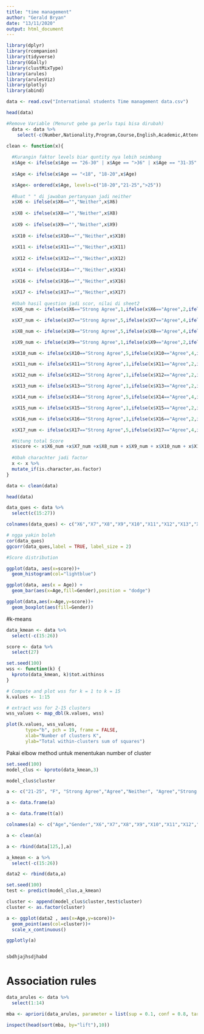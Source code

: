 ```yaml
---
title: "time management"
author: "Gerald Bryan"
date: "13/11/2020"
output: html_document
---
```


```r
library(dplyr)
library(rcompanion)
library(tidyverse)
library(GGally)
library(clustMixType)
library(arules)
library(arulesViz)
library(plotly)
library(abind)
```

```r
data <- read.csv("International students Time management data.csv")
```

```r
head(data)
```

```r
#Remove Variable (Menurut gebe ga perlu tapi bisa dirubah)
  data <- data %>%
    select(-c(Number,Nationality,Program,Course,English,Academic,Attendance))
```

```r
clean <- function(x){
  
  #Kurangin faktor levels biar quntity nya lebih seimbang
  x$Age <- ifelse(x$Age == "26-30" | x$Age == ">36" | x$Age == "31-35", ">25",x$Age)
  
  x$Age <- ifelse(x$Age == "<18", "18-20",x$Age)

  x$Age<- ordered(x$Age, levels=c("18-20","21-25",">25"))
  
  #Buat " " di jawaban pertanyaan jadi neither
  x$X6 <- ifelse(x$X6=="","Neither",x$X6)
  
  x$X8 <- ifelse(x$X8=="","Neither",x$X8)
  
  x$X9 <- ifelse(x$X9=="","Neither",x$X9)
  
  x$X10 <- ifelse(x$X10=="","Neither",x$X10)
  
  x$X11 <- ifelse(x$X11=="","Neither",x$X11)
  
  x$X12 <- ifelse(x$X12=="","Neither",x$X12)
  
  x$X14 <- ifelse(x$X14=="","Neither",x$X14)
  
  x$X16 <- ifelse(x$X16=="","Neither",x$X16)
  
  x$X17 <- ifelse(x$X17=="","Neither",x$X17)
  
  #Ubah hasil question jadi scor, nilai di sheet2
  x$X6_num <- ifelse(x$X6=="Strong Agree",1,ifelse(x$X6=="Agree",2,ifelse(x$X6=="Neither",3,ifelse(x$X6=="Disagree",4,5))))

  x$X7_num <- ifelse(x$X7=="Strong Agree",5,ifelse(x$X7=="Agree",4,ifelse(x$X7=="Neither",3,ifelse(x$X7=="Disagree",2,1))))

  x$X8_num <- ifelse(x$X8=="Strong Agree",5,ifelse(x$X8=="Agree",4,ifelse(x$X8=="Neither",3,ifelse(x$X8=="Disagree",2,1))))

  x$X9_num <- ifelse(x$X9=="Strong Agree",1,ifelse(x$X9=="Agree",2,ifelse(x$X9=="Neither",3,ifelse(x$X9=="Disagree",4,5))))

  x$X10_num <- ifelse(x$X10=="Strong Agree",5,ifelse(x$X10=="Agree",4,ifelse(x$X10=="Neither",3,ifelse(x$X10=="Disagree",2,1))))

  x$X11_num <- ifelse(x$X11=="Strong Agree",1,ifelse(x$X11=="Agree",2,ifelse(x$X11=="Neither",3,ifelse(x$X11=="Disagree",4,5))))

  x$X12_num <- ifelse(x$X12=="Strong Agree",1,ifelse(x$X12=="Agree",2,ifelse(x$X12=="Neither",3,ifelse(x$X12=="Disagree",4,5))))

  x$X13_num <- ifelse(x$X13=="Strong Agree",1,ifelse(x$X13=="Agree",2,ifelse(x$X13=="Neither",3,ifelse(x$X13=="Disagree",4,5))))

  x$X14_num <- ifelse(x$X14=="Strong Agree",5,ifelse(x$X14=="Agree",4,ifelse(x$X14=="Neither",3,ifelse(x$X14=="Disagree",2,1))))

  x$X15_num <- ifelse(x$X15=="Strong Agree",1,ifelse(x$X15=="Agree",2,ifelse(x$X15=="Neither",3,ifelse(x$X15=="Disagree",4,5))))

  x$X16_num <- ifelse(x$X16=="Strong Agree",1,ifelse(x$X16=="Agree",2,ifelse(x$X16=="Neither",3,ifelse(x$X16=="Disagree",4,5))))

  x$X17_num <- ifelse(x$X17=="Strong Agree",5,ifelse(x$X17=="Agree",4,ifelse(x$X17=="Neither",3,ifelse(x$X17=="Disagree",2,1))))

  #Hitung total Score
  x$score <- x$X6_num +x$X7_num +x$X8_num + x$X9_num + x$X10_num + x$X11_num +x$X12_num + x$X13_num +x$X14_num +x$X15_num + x$X16_num +x$X17_num
  
  #Ubah charachter jadi factor
  x <- x %>%
  mutate_if(is.character,as.factor)
}
```

```r
data <- clean(data)
```

```r
head(data)
```

```r
data_ques <- data %>%
  select(c(15:27))

colnames(data_ques) <- c("X6","X7","X8","X9","X10","X11","X12","X13","X14","X15","X16","X17","Score")

# ngga yakin boleh
cor(data_ques)
ggcorr(data_ques,label = TRUE, label_size = 2)
```

```r
#Score distribution

ggplot(data, aes(x=score))+
  geom_histogram(col="lightblue")
```

```r
ggplot(data, aes(x = Age)) +
  geom_bar(aes(x=Age,fill=Gender),position = "dodge")
```

```r
ggplot(data,aes(x=Age,y=score))+
  geom_boxplot(aes(fill=Gender))
```

#k-means

```r
data_kmean <- data %>%
  select(-c(15:26))

score <- data %>%
  select(27)
```

```r
set.seed(100)
wss <- function(k) {
  kproto(data_kmean, k)$tot.withinss
}

# Compute and plot wss for k = 1 to k = 15
k.values <- 1:15

# extract wss for 2-15 clusters
wss_values <- map_dbl(k.values, wss)
```

```r
plot(k.values, wss_values,
       type="b", pch = 19, frame = FALSE, 
       xlab="Number of clusters K",
       ylab="Total within-clusters sum of squares")
```

Pakai elbow method untuk menentukan number of cluster

```r
set.seed(100)
model_clus <- kproto(data_kmean,3)

model_clus$cluster
```

```r
a <- c("21-25", "F", "Strong Agree","Agree","Neither", "Agree","Strong Disagree", "Disagree","Neither","Neither","Agree","Agree","Disagree","Disagree")

a <- data.frame(a)

a <- data.frame(t(a))

colnames(a) <- c("Age","Gender","X6","X7","X8","X9","X10","X11","X12","X13","X14","X15","X16","X17")

a <- clean(a)

a <- rbind(data[125,],a)

a_kmean <- a %>%
  select(-c(15:26))

data2 <- rbind(data,a)
```

```r
set.seed(100)
test <- predict(model_clus,a_kmean)
```

```r
cluster <- append(model_clus$cluster,test$cluster)
cluster <- as.factor(cluster)
```

```r
a <- ggplot(data2 , aes(x=Age,y=score))+
  geom_point(aes(col=cluster))+ 
  scale_x_continuous()

ggplotly(a)


sbdhjajhsdjhabd
```

# Association rules

```r
data_arules <- data %>% 
  select(1:14)
```

```r
mba <- apriori(data_arules, parameter = list(sup = 0.1, conf = 0.8, target="rules",minlen=3,maxlen=4))
```

```r
inspect(head(sort(mba, by="lift"),10))
```

